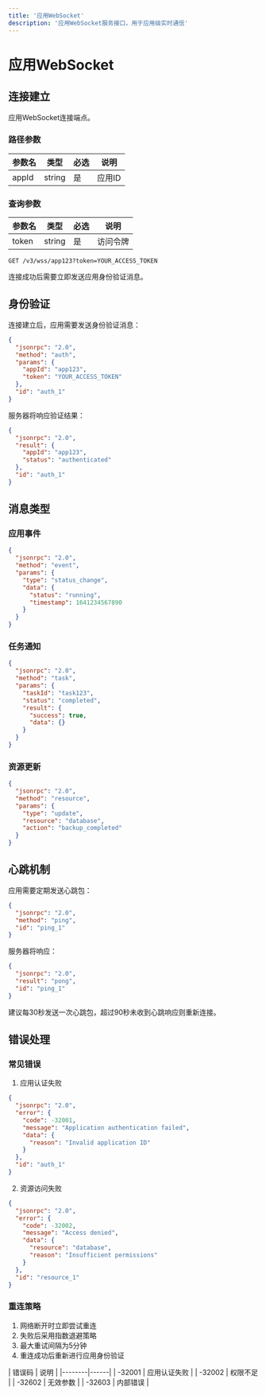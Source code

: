```yaml
---
title: '应用WebSocket'
description: '应用WebSocket服务接口，用于应用级实时通信'
---
```


# 应用WebSocket

## 连接建立

<ParamField path="/v3/wss/:appId" method="WebSocket">
应用WebSocket连接端点。

### 路径参数

| 参数名 | 类型   | 必选 | 说明      |
|--------|--------|------|-----------|
| appId  | string | 是   | 应用ID    |

### 查询参数

| 参数名 | 类型   | 必选 | 说明        |
|--------|--------|------|-------------|
| token  | string | 是   | 访问令牌    |

```http 连接示例
GET /v3/wss/app123?token=YOUR_ACCESS_TOKEN
```

<Note>
  连接成功后需要立即发送应用身份验证消息。
</Note>
</ParamField>

## 身份验证

连接建立后，应用需要发送身份验证消息：

```json
{
  "jsonrpc": "2.0",
  "method": "auth",
  "params": {
    "appId": "app123",
    "token": "YOUR_ACCESS_TOKEN"
  },
  "id": "auth_1"
}
```

服务器将响应验证结果：

```json
{
  "jsonrpc": "2.0",
  "result": {
    "appId": "app123",
    "status": "authenticated"
  },
  "id": "auth_1"
}
```

## 消息类型

### 应用事件

```json
{
  "jsonrpc": "2.0",
  "method": "event",
  "params": {
    "type": "status_change",
    "data": {
      "status": "running",
      "timestamp": 1641234567890
    }
  }
}
```

### 任务通知

```json
{
  "jsonrpc": "2.0",
  "method": "task",
  "params": {
    "taskId": "task123",
    "status": "completed",
    "result": {
      "success": true,
      "data": {}
    }
  }
}
```

### 资源更新

```json
{
  "jsonrpc": "2.0",
  "method": "resource",
  "params": {
    "type": "update",
    "resource": "database",
    "action": "backup_completed"
  }
}
```

## 心跳机制

应用需要定期发送心跳包：

```json
{
  "jsonrpc": "2.0",
  "method": "ping",
  "id": "ping_1"
}
```

服务器将响应：

```json
{
  "jsonrpc": "2.0",
  "result": "pong",
  "id": "ping_1"
}
```

<Note>
  建议每30秒发送一次心跳包，超过90秒未收到心跳响应则重新连接。
</Note>

## 错误处理

### 常见错误

1. 应用认证失败
```json
{
  "jsonrpc": "2.0",
  "error": {
    "code": -32001,
    "message": "Application authentication failed",
    "data": {
      "reason": "Invalid application ID"
    }
  },
  "id": "auth_1"
}
```

2. 资源访问失败
```json
{
  "jsonrpc": "2.0",
  "error": {
    "code": -32002,
    "message": "Access denied",
    "data": {
      "resource": "database",
      "reason": "Insufficient permissions"
    }
  },
  "id": "resource_1"
}
```

### 重连策略

1. 网络断开时立即尝试重连
2. 失败后采用指数退避策略
3. 最大重试间隔为5分钟
4. 重连成功后重新进行应用身份验证

<Card title="错误码说明" icon="triangle-exclamation">
| 错误码 | 说明 |
|--------|------|
| -32001 | 应用认证失败 |
| -32002 | 权限不足 |
| -32602 | 无效参数 |
| -32603 | 内部错误 |
</Card>

